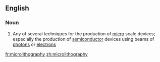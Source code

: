 ==English==

===Noun===
{{en-noun|-}}

# Any of several techniques for the production of [[micro]] scale devices; especially the production of [[semiconductor]] devices using beams of [[photon]]s or [[electron]]s

[[fr:microlithography]]
[[zh:microlithography]]